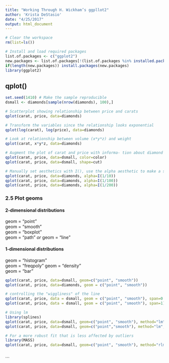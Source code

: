 ```yaml
---
title: "Working Through H. Wickham’s ggpllot2"
author: 'Krista DeStasio'
date: "4/25/2017"
output: html_document
---
```


```r
# Clear the workspace
rm(list=ls())

# Install and load required packages
list.of.packages <- c("ggplot2")
new.packages <- list.of.packages[!(list.of.packages %in% installed.packages()[,"Package"])] 
if(length(new.packages)) install.packages(new.packages) 
library(ggplot2)
```
## qplot()
```r
set.seed(1410) # Make the sample reproducible
dsmall <- diamonds[sample(nrow(diamonds), 100),]
```
```r
# Scatterplot showing relationship between price and carats
qplot(carat, price, data=diamonds)

# Transform the variables since the relationship looks exponential
qplot(log(carat), log(price), data=diamonds)

# Look at relationship between volume (x*y*z) and weight
qplot(carat, x*y*z, data=diamonds)
```
```r
# Augment the plot of carat and price with informa- tion about diamond colour and cut
qplot(carat, price, data=dsmall, color=color)
qplot(carat, price, data=dsmall, shape=cut)

# Manually set aesthetics with I(), use the alpha aesthetic to make a semi-transparent color
qplot(carat, price, data=diamonds, alpha=I(1/10))
qplot(carat, price, data=diamonds, alpha=I(1/100))
qplot(carot, price, data=diamonds, alpha=I(1/200))
```
### 2.5 Plot geoms  
#### 2-dimensional distributions  
geom = "point"  
geom = "smooth"  
geom = "boxplot"  
geom = "path" _or_ geom = "line"  

#### 1-dimensional distributions  
geom = "histogram"  
geom = "freqpoly"
geom = "density"  
geom = "bar"  
```r
qplot(carat, price, data=dsmall, geom=c("point", "smooth"))
qplot(carat, price, data=diamonds, geom = c("point", "smooth"))

# controlling the "wiggliness" of the line
qplot(carat, price, data = dsmall, geom = c("point", "smooth"), span=0.2)
qplot(carat, price, data = dsmall, geom = c("point", "smooth"), span=1)

# Using lm
library(splines)
qplot(carat, price, data=dsmall, geom=c("point", "smooth"), method="lm")
qplot(carat, price, data=dsmall, geom=c("point","smooth"), method="lm", formula= y ~ ns(x,5))

# For a more robust fit that is less affected by outliers
library(MASS)
qplot(carat, price, data=dsmall, geom=c("point", "smooth"), method="rlm")
```
```r

```

```